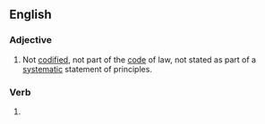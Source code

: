 ==English==

===Adjective===
{{en-adj|-}}

# Not [[codified]], not part of the [[code]] of law, not stated as part of a [[systematic]] statement of principles.

===Verb===
{{head|en|verb form}}

# {{en-past of|uncodify}}